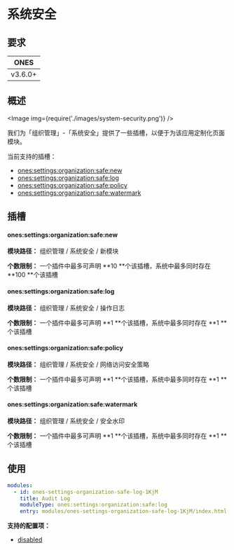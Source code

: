 
# 系统安全

## 要求

|  ONES   |
| :-----: |
| v3.6.0+ |

## 概述

<Image img={require('./images/system-security.png')} />

我们为「组织管理」-「系统安全」提供了一些插槽，以便于为该应用定制化页面模块。

当前支持的插槽：

- [ones:settings:organization:safe:new](#onessettingsorganizationsafenew)
- [ones:settings:organization:safe:log](#onessettingsorganizationsafelog)
- [ones:settings:organization:safe:policy](#onessettingsorganizationsafepolicy)
- [ones:settings:organization:safe:watermark](#onessettingsorganizationsafewatermark)

## 插槽

#### ones:settings:organization:safe:new

**模块路径：** 组织管理 / 系统安全 / 新模块

**个数限制：** 一个插件中最多可声明 **10 **个该插槽，系统中最多同时存在 **100 **个该插槽

#### ones:settings:organization:safe:log

**模块路径：** 组织管理 / 系统安全 / 操作日志

**个数限制：** 一个插件中最多可声明 **1 **个该插槽，系统中最多同时存在 **1 **个该插槽

#### ones:settings:organization:safe:policy

**模块路径：** 组织管理 / 系统安全 / 网络访问安全策略

**个数限制：** 一个插件中最多可声明 **1 **个该插槽，系统中最多同时存在 **1 **个该插槽

#### ones:settings:organization:safe:watermark

**模块路径：** 组织管理 / 系统安全 / 安全水印

**个数限制：** 一个插件中最多可声明 **1 **个该插槽，系统中最多同时存在 **1 **个该插槽

## 使用

```yaml
modules:
  - id: ones-settings-organization-safe-log-1KjM
    title: Audit Log
    moduleType: ones:settings:organization:safe:log
    entry: modules/ones-settings-organization-safe-log-1KjM/index.html
```

**支持的配置项：**

- [disabled](../../../../../reference/config/plugin.yaml#disabled)
